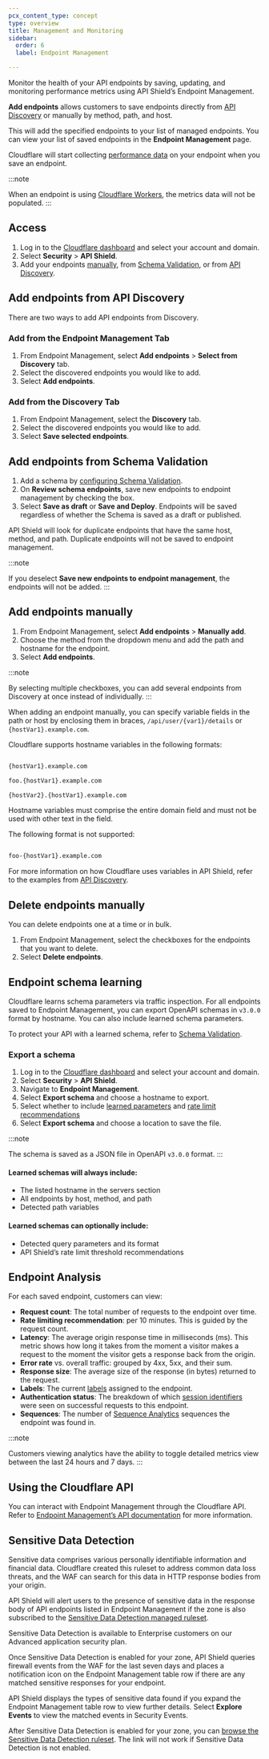 ```yaml
---
pcx_content_type: concept
type: overview
title: Management and Monitoring
sidebar:
  order: 6
  label: Endpoint Management

---
```



<Plan type="all" />

Monitor the health of your <GlossaryTooltip term="API endpoint">API endpoints</GlossaryTooltip> by saving, updating, and monitoring performance metrics using API Shield’s Endpoint Management.

**Add endpoints** allows customers to save endpoints directly from [API Discovery](/api-shield/security/api-discovery/) or manually by method, path, and host.

This will add the specified endpoints to your list of managed endpoints. You can view your list of saved endpoints in the **Endpoint Management** page.

Cloudflare will start collecting [performance data](/api-shield/management-and-monitoring/#endpoint-analysis) on your endpoint when you save an endpoint.

:::note

When an endpoint is using [Cloudflare Workers](/workers/), the metrics data will not be populated.
:::

## Access

1. Log in to the [Cloudflare dashboard](https://dash.cloudflare.com/login) and select your account and domain.
2. Select **Security** > **API Shield**.
3. Add your endpoints [manually](#add-endpoints-manually), from [Schema Validation](#add-endpoints-from-schema-validation), or from [API Discovery](#add-endpoints-from-api-discovery).

## Add endpoints from API Discovery

There are two ways to add API endpoints from Discovery.

### Add from the Endpoint Management Tab

1. From Endpoint Management, select **Add endpoints** > **Select from Discovery** tab.
2. Select the discovered endpoints you would like to add.
3. Select **Add endpoints**.

### Add from the Discovery Tab

1. From Endpoint Management, select the **Discovery** tab.
2. Select the discovered endpoints you would like to add.
3. Select **Save selected endpoints**.

## Add endpoints from Schema Validation

1. Add a schema by [configuring Schema Validation](/api-shield/security/schema-validation/).
2. On **Review schema endpoints**, save new endpoints to endpoint management by checking the box.
3. Select **Save as draft** or **Save and Deploy**. Endpoints will be saved regardless of whether the Schema is saved as a draft or published.

API Shield will look for duplicate endpoints that have the same host, method, and path. Duplicate endpoints will not be saved to endpoint management.

:::note

If you deselect **Save new endpoints to endpoint management**, the endpoints will not be added.
:::

## Add endpoints manually

1. From Endpoint Management, select **Add endpoints** > **Manually add**.
2. Choose the method from the dropdown menu and add the path and hostname for the endpoint.
3. Select **Add endpoints**.

:::note

By selecting multiple checkboxes, you can add several endpoints from Discovery at once instead of individually.
:::

When adding an endpoint manually, you can specify variable fields in the path or host by enclosing them in braces, `/api/user/{var1}/details` or `{hostVar1}.example.com`.

Cloudflare supports hostname variables in the following formats:

```txt

{hostVar1}.example.com

foo.{hostVar1}.example.com

{hostVar2}.{hostVar1}.example.com
```

Hostname variables must comprise the entire domain field and must not be used with other text in the field.

The following format is not supported:

```txt

foo-{hostVar1}.example.com
```

For more information on how Cloudflare uses variables in API Shield, refer to the examples from [API Discovery](/api-shield/security/api-discovery/).

## Delete endpoints manually

You can delete endpoints one at a time or in bulk.

1. From Endpoint Management, select the checkboxes for the endpoints that you want to delete.
2. Select **Delete endpoints**.

## Endpoint schema learning

Cloudflare learns schema parameters via traffic inspection. For all endpoints saved to Endpoint Management, you can export OpenAPI schemas in `v3.0.0` format by hostname. You can also include learned schema parameters.

To protect your API with a learned schema, refer to [Schema Validation](/api-shield/security/schema-validation/#add-validation-by-applying-a-learned-schema-to-an-entire-hostname).

### Export a schema

1. Log in to the [Cloudflare dashboard](https://dash.cloudflare.com/) and select your account and domain.
2. Select **Security** > **API Shield**.
3. Navigate to **Endpoint Management**.
4. Select **Export schema** and choose a hostname to export.
5. Select whether to include [learned parameters](/api-shield/management-and-monitoring/#learned-schemas-will-always-include) and [rate limit recommendations](/api-shield/security/volumetric-abuse-detection/)
6. Select **Export schema** and choose a location to save the file.

:::note

The schema is saved as a JSON file in OpenAPI `v3.0.0` format.
:::

#### Learned schemas will always include:

- The listed hostname in the servers section
- All endpoints by host, method, and path
- Detected path variables

#### Learned schemas can optionally include:

- Detected query parameters and its format
- API Shield’s rate limit threshold recommendations

## Endpoint Analysis

For each saved endpoint, customers can view:

- **Request count**: The total number of requests to the endpoint over time.
- **Rate limiting recommendation**: per 10 minutes. This is guided by the request count.
- **Latency**: The average origin response time in milliseconds (ms). This metric shows how long it takes from the moment a visitor makes a request to the moment the visitor gets a response back from the origin.
- **Error rate** vs. overall traffic: grouped by 4xx, 5xx, and their sum.
- **Response size**: The average size of the response (in bytes) returned to the request.
- **Labels**: The current [labels](/api-shield/management-and-monitoring/endpoint-labels/) assigned to the endpoint.
- **Authentication status**: The breakdown of which [session identifiers](/api-shield/get-started/#session-identifiers) were seen on successful requests to this endpoint.
- **Sequences**: The number of [Sequence Analytics](/api-shield/security/sequence-analytics/) sequences the endpoint was found in.

:::note

Customers viewing analytics have the ability to toggle detailed metrics view between the last 24 hours and 7 days.
:::

## Using the Cloudflare API

You can interact with Endpoint Management through the Cloudflare API. Refer to [Endpoint Management’s API documentation](/api/resources/api_gateway/subresources/discovery/subresources/operations/methods/list/) for more information.

## Sensitive Data Detection

Sensitive data comprises various personally identifiable information and financial data. Cloudflare created this ruleset to address common data loss threats, and the WAF can search for this data in HTTP response bodies from your origin.

API Shield will alert users to the presence of sensitive data in the response body of API endpoints listed in Endpoint Management if the zone is also subscribed to the [Sensitive Data Detection managed ruleset](/waf/managed-rules/reference/sensitive-data-detection/).

Sensitive Data Detection is available to Enterprise customers on our Advanced application security plan.

Once Sensitive Data Detection is enabled for your zone, API Shield queries firewall events from the WAF for the last seven days and places a notification icon on the Endpoint Management table row if there are any matched sensitive responses for your endpoint.

API Shield displays the types of sensitive data found if you expand the Endpoint Management table row to view further details. Select **Explore Events** to view the matched events in Security Events.

After Sensitive Data Detection is enabled for your zone, you can [browse the Sensitive Data Detection ruleset](https://dash.cloudflare.com/?to=/:account/:zone/security/data/ruleset/e22d83c647c64a3eae91b71b499d988e/rules). The link will not work if Sensitive Data Detection is not enabled.
